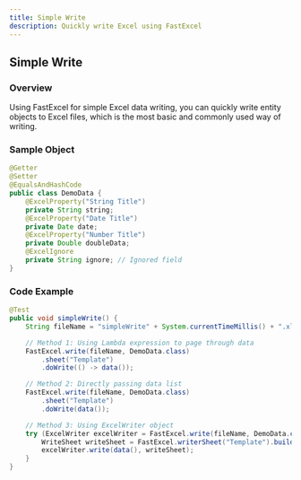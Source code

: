 ```yaml
---
title: Simple Write
description: Quickly write Excel using FastExcel
---
```

## Simple Write

### Overview
Using FastExcel for simple Excel data writing, you can quickly write entity objects to Excel files, which is the most basic and commonly used way of writing.

### Sample Object

```java
@Getter
@Setter
@EqualsAndHashCode
public class DemoData {
    @ExcelProperty("String Title")
    private String string;
    @ExcelProperty("Date Title")
    private Date date;
    @ExcelProperty("Number Title")
    private Double doubleData;
    @ExcelIgnore
    private String ignore; // Ignored field
}
```

### Code Example

```java
@Test
public void simpleWrite() {
    String fileName = "simpleWrite" + System.currentTimeMillis() + ".xlsx";

    // Method 1: Using Lambda expression to page through data
    FastExcel.write(fileName, DemoData.class)
        .sheet("Template")
        .doWrite(() -> data());

    // Method 2: Directly passing data list
    FastExcel.write(fileName, DemoData.class)
        .sheet("Template")
        .doWrite(data());

    // Method 3: Using ExcelWriter object
    try (ExcelWriter excelWriter = FastExcel.write(fileName, DemoData.class).build()) {
        WriteSheet writeSheet = FastExcel.writerSheet("Template").build();
        excelWriter.write(data(), writeSheet);
    }
}
```